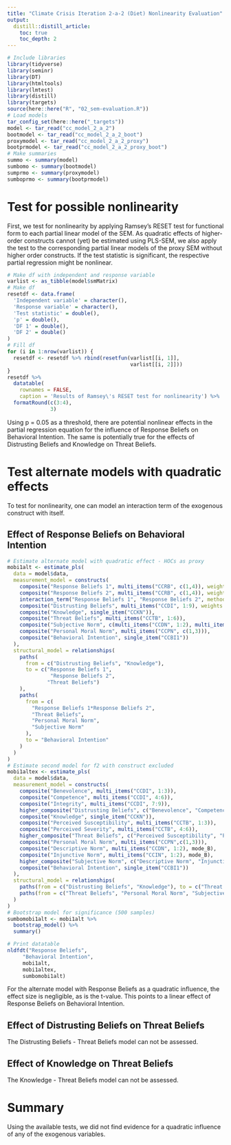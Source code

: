 ```yaml
---
title: "Climate Crisis Iteration 2-a-2 (Diet) Nonlinearity Evaluation"
output:
  distill::distill_article:
    toc: true
    toc_depth: 2
---
```


```r
# Include libraries
library(tidyverse)
library(seminr)
library(DT)
library(htmltools)
library(lmtest)
library(distill)
library(targets)
source(here::here("R", "02_sem-evaluation.R"))
# Load models
tar_config_set(here::here("_targets"))
model <- tar_read("cc_model_2_a_2")
bootmodel <- tar_read("cc_model_2_a_2_boot")
proxymodel <- tar_read("cc_model_2_a_2_proxy")
bootprmodel <- tar_read("cc_model_2_a_2_proxy_boot")
# Make summaries
summo <- summary(model)
sumbomo <- summary(bootmodel)
sumprmo <- summary(proxymodel)
sumboprmo <- summary(bootprmodel)
```

# Test for possible nonlinearity

First, we test for nonlinearity by applying Ramsey's RESET test for functional form to each partial linear model of the SEM.
As quadratic effects of higher-order constructs cannot (yet) be estimated using PLS-SEM, we also apply the test to the corresponding partial linear models of the proxy SEM without higher order constructs.
If the test statistic is significant, the respective partial regression might be nonlinear.

```r
# Make df with independent and response variable
varlist <- as_tibble(model$smMatrix)
# Make df
resetdf <- data.frame(
  'Independent variable' = character(),
  'Response variable' = character(),
  'Test statistic' = double(),
  'p' = double(),
  'DF 1' = double(),
  'DF 2' = double()
)
# Fill df
for (i in 1:nrow(varlist)) {
  resetdf <- resetdf %>% rbind(resetfun(varlist[[i, 1]],
                                        varlist[[i, 2]]))
}
resetdf %>%
  datatable(
    rownames = FALSE,
    caption = 'Results of Ramsey\'s RESET test for nonlinearity') %>%
  formatRound(c(3:4),
              3)
```
Using p = 0.05 as a threshold, there are potential nonlinear effects in the partial regression equation for the influence of Response Beliefs on Behavioral Intention.
The same is potentially true for the effects of Distrusting Beliefs and Knowledge on Threat Beliefs.

# Test alternate models with quadratic effects
To test for nonlinearity, one can model an interaction term of the exogenous construct with itself.

## Effect of Response Beliefs on Behavioral Intention
```r
# Estimate alternate model with quadratic effect - HOCs as proxy
mobi1alt <- estimate_pls(
  data = model$data,
  measurement_model = constructs(
    composite("Response Beliefs 1", multi_items("CCRB", c(1,4)), weights = mode_B),
    composite("Response Beliefs 2", multi_items("CCRB", c(1,4)), weights = mode_B),
    interaction_term("Response Beliefs 1", "Response Beliefs 2", method = two_stage),
    composite("Distrusting Beliefs", multi_items("CCDI", 1:9), weights = mode_B),
    composite("Knowledge", single_item("CCKN")),
    composite("Threat Beliefs", multi_items("CCTB", 1:6)),
    composite("Subjective Norm", c(multi_items("CCDN", 1:2), multi_items("CCIN",1:2))),
    composite("Personal Moral Norm", multi_items("CCPN", c(1,3))),
    composite("Behavioral Intention", single_item("CCBI1"))
  ),
  structural_model = relationships(
    paths(
      from = c("Distrusting Beliefs", "Knowledge"),
      to = c("Response Beliefs 1",
              "Response Beliefs 2", 
             "Threat Beliefs")
    ),
    paths(
      from = c(
        "Response Beliefs 1*Response Beliefs 2",
        "Threat Beliefs",
        "Personal Moral Norm",
        "Subjective Norm"
      ),
      to = "Behavioral Intention"
    )
  )
)
# Estimate second model for f2 with construct excluded
mobi1altex <- estimate_pls(
  data = model$data,
  measurement_model = constructs(
    composite("Benevolence", multi_items("CCDI", 1:3)),
    composite("Competence", multi_items("CCDI", 4:6)),
    composite("Integrity", multi_items("CCDI", 7:9)),
    higher_composite("Distrusting Beliefs", c("Benevolence", "Competence", "Integrity"), weights = mode_B),
    composite("Knowledge", single_item("CCKN")),
    composite("Perceived Susceptibility", multi_items("CCTB", 1:3)),
    composite("Perceived Severity", multi_items("CCTB", 4:6)),
    higher_composite("Threat Beliefs", c("Perceived Susceptibility", "Perceived Severity"), weights = mode_B),
    composite("Personal Moral Norm", multi_items("CCPN",c(1,3))),
    composite("Descriptive Norm", multi_items("CCDN", 1:2), mode_B),
    composite("Injunctive Norm", multi_items("CCIN", 1:2), mode_B),
    higher_composite("Subjective Norm", c("Descriptive Norm", "Injunctive Norm"), weights = mode_B),
    composite("Behavioral Intention", single_item("CCBI1"))
  ),
  structural_model = relationships(
    paths(from = c("Distrusting Beliefs", "Knowledge"), to = c("Threat Beliefs")),
    paths(from = c("Threat Beliefs", "Personal Moral Norm", "Subjective Norm"), to = "Behavioral Intention")
  )
)
# Bootstrap model for significance (500 samples)
sumbomobi1alt <- mobi1alt %>%
  bootstrap_model() %>%
  summary()
```
```r
# Print datatable
nldfdt("Response Beliefs",
     "Behavioral Intention",
     mobi1alt,
     mobi1altex,
     sumbomobi1alt)
```

For the alternate model with Response Beliefs as a quadratic influence, the effect size is negligible, as is the t-value.
This points to a linear effect of Response Beliefs on Behavioral Intention.

## Effect of Distrusting Beliefs on Threat Beliefs

<!-- ```{r tb1 alt nonlinear estimate, echo = F, include = F} -->
<!-- # Estimate alternate model with quadratic effect - HOCs as proxy -->
<!-- # motb1alt <- estimate_pls( -->
<!-- #   data = model$data, -->
<!-- #   measurement_model = constructs( -->
<!-- #     composite("Response Beliefs", multi_items("CCRB", c(1,4)), weights = mode_B), -->
<!-- #     composite("Distrusting Beliefs 1", multi_items("CCDI", 1:9), weights = mode_B), -->
<!-- #     composite("Distrusting Beliefs 2", multi_items("CCDI", 1:9), weights = mode_B), -->
<!-- #     interaction_term("Distrusting Beliefs 1", "Distrusting Beliefs 2", method = two_stage), -->
<!-- #     composite("Knowledge", single_item("CCKN")), -->
<!-- #     composite("Threat Beliefs", multi_items("CCTB", 1:6)), -->
<!-- #     composite("Subjective Norm", c(multi_items("CCDN", 1:2), multi_items("CCIN",1:2))), -->
<!-- #     composite("Personal Moral Norm", multi_items("CCPN", c(1,3))), -->
<!-- #     composite("Behavioral Intention", single_item("CCBI1")) -->
<!-- #   ), -->
<!-- #   structural_model = relationships( -->
<!-- #     paths( -->
<!-- #       from = c("Distrusting Beliefs 1", "Knowledge"), -->
<!-- #       to = c("Response Beliefs")), -->
<!-- #     paths( -->
<!-- #        from = c("Distrusting Beliefs 1*Distrusting Beliefs 2", "Knowledge"), -->
<!-- #       to = c("Response Beliefs", -->
<!-- #              "Threat Beliefs") -->
<!-- #  -->
<!-- #     ), -->
<!-- #     paths( -->
<!-- #       from = c( -->
<!-- #         "Response Beliefs", -->
<!-- #         "Threat Beliefs", -->
<!-- #         "Personal Moral Norm", -->
<!-- #         "Subjective Norm" -->
<!-- #       ), -->
<!-- #       to = "Behavioral Intention" -->
<!-- #     ) -->
<!-- #   ) -->
<!-- # ) -->
<!-- # Again, two-stage, though correct, does not work -> use ort and pi -->
<!-- motb1altort <- estimate_pls( -->
<!--   as.data.frame(model$data), -->
<!--   measurement_model = constructs( -->
<!--     composite("Response Beliefs", multi_items("CCRB", c(1,4)), weights = mode_B), -->
<!--     composite("DistrustingBeliefs1", multi_items("CODI", 1:9), weights = mode_B), -->
<!--     composite("DistrustingBeliefs2", multi_items("CODI", 1:9), weights = mode_B), -->
<!--     interaction_term("DistrustingBeliefs1", "DistrustingBeliefs2", method = orthogonal), -->
<!--     composite("Knowledge", single_item("COKN")), -->
<!--     composite("Threat Beliefs", multi_items("CCTB", 1:6)), -->
<!--     composite("Personal Moral Norm", multi_items("COPN", c(1,3))), -->
<!--     composite("Subjective Norm", c(multi_items("CCDN", 1:2), multi_items("CCIN",1:2))), -->
<!--     composite("Behavioral Intention", multi_items("COBI", 1:3), mode_B) -->
<!--     ), -->
<!--   structural_model = relationships( -->
<!--     paths(from = c("DistrustingBeliefs1*DistrustingBeliefs2", "Knowledge"), to = c("Threat Beliefs")), -->
<!--     paths(from = c("DistrustingBeliefs1", "Knowledge"), to = c("Response Beliefs")), -->
<!--     paths(from = c("Response Beliefs", "Threat Beliefs", "Personal Moral Norm", "Subjective Norm"), to = "Behavioral Intention") -->
<!--   ) -->
<!-- ) -->
<!-- motb1altpi <- estimate_pls( -->
<!--   as.data.frame(model$data), -->
<!--   measurement_model = constructs( -->
<!--     composite("Perceived Self-Efficacy", single_item("CORB10")), -->
<!--     composite("Perceived Response Efficacy", multi_items("CORB", 4:6), mode_B), -->
<!--     composite("Perceived Response Costs", multi_items("CORB", 7:9), mode_B), -->
<!--     higher_composite("Response Beliefs", c("Perceived Self-Efficacy", "Perceived Response Efficacy", "Perceived Response Costs"), weights =  mode_B), -->
<!--     composite("Distrusting Beliefs 1", multi_items("CODI", 1:9), weights = mode_B), -->
<!--     composite("Distrusting Beliefs 2", multi_items("CODI", 1:9), weights = mode_B), -->
<!--     interaction_term("Distrusting Beliefs 1", "Distrusting Beliefs 2", method = product_indicator), -->
<!--     composite("Knowledge", single_item("COKN")), -->
<!--     composite("Perceived Susceptibility", multi_items("COTB", 1:3)), -->
<!--     composite("Perceived Severity", multi_items("COTB", 4:6)), -->
<!--     higher_composite("Threat Beliefs", c("Perceived Susceptibility", "Perceived Severity"), weights = mode_B), -->
<!--     composite("Personal Moral Norm", multi_items("COPN", c(1,3))), -->
<!--     composite("Descriptive Norm", multi_items("CODN", 1:2), mode_B), -->
<!--     composite("Injunctive Norm", multi_items("COIN", 1:2), mode_B), -->
<!--     higher_composite("Subjective Norm", c("Descriptive Norm", "Injunctive Norm"), weights = mode_B), -->
<!--     composite("Behavioral Intention", multi_items("COBI", 1:3), mode_B) -->
<!--   ), -->
<!--   structural_model = relationships( -->
<!--     paths(from = c("Distrusting Beliefs 1*Distrusting Beliefs 2", "Knowledge"), to = c("Threat Beliefs")), -->
<!--     paths(from = c("Distrusting Beliefs 1", "Knowledge"), to = c("Response Beliefs")), -->
<!--     paths(from = c("Response Beliefs", "Threat Beliefs", "Personal Moral Norm", "Subjective Norm"), to = "Behavioral Intention") -->
<!--   ) -->
<!-- ) -->
<!-- # Estimate second model for f2 with construct excluded -->
<!-- motb1altex <- estimate_pls( -->
<!--   data = model$data, -->
<!--   measurement_model = constructs( -->
<!--     composite("Perceived Self-Efficacy", single_item("CORB10")), -->
<!--     composite("Perceived Response Efficacy", multi_items("CORB", 4:6), mode_B), -->
<!--     composite("Perceived Response Costs", multi_items("CORB", 7:9), mode_B), -->
<!--     higher_composite("Response Beliefs", c("Perceived Self-Efficacy", "Perceived Response Efficacy", "Perceived Response Costs"), weights =  mode_B), -->
<!--     composite("Perceived Susceptibility", multi_items("COTB", 1:3)), -->
<!--     composite("Perceived Severity", multi_items("COTB", 4:6)), -->
<!--     higher_composite("Threat Beliefs", c("Perceived Susceptibility", "Perceived Severity"), weights = mode_B), -->
<!--     composite("Knowledge", single_item("COKN")), -->
<!--     composite("Personal Moral Norm", multi_items("COPN", c(1,3))), -->
<!--     composite("Descriptive Norm", multi_items("CODN", 1:2), mode_B), -->
<!--     composite("Injunctive Norm", multi_items("COIN", 1:2), mode_B), -->
<!--     higher_composite("Subjective Norm", c("Descriptive Norm", "Injunctive Norm"), weights = mode_B), -->
<!--     composite("Behavioral Intention", multi_items("COBI", 1:3), mode_B) -->
<!--   ), -->
<!--   structural_model = relationships( -->
<!--     paths(from = c("Knowledge"), to = c("Response Beliefs", "Threat Beliefs")), -->
<!--     paths(from = c("Response Beliefs", "Threat Beliefs", "Personal Moral Norm", "Subjective Norm"), to = "Behavioral Intention") -->
<!--   ) -->
<!-- ) -->
<!-- # Bootstrap model for significance (500 samples) -->
<!-- bomotb1altort <- bootstrap_model(motb1altort) -->
<!-- sumbomotb1altort <- summary(bomotb1altort) -->
<!-- bomotb1altpi <- bootstrap_model(motb1altpi) -->
<!-- sumbomotb1altpi <- summary(bomotb1altpi) -->
<!-- ``` -->
<!-- ```{r tb1 results, echo = F} -->
<!-- # Assess impact using f² and significance -->
<!-- tb1ort <- nldf("Distrusting Beliefs", -->
<!--               "Threat Beliefs", -->
<!--               motb1altort, -->
<!--               motb1altex, -->
<!--               sumbomotb1altort) -->
<!-- tb1ort[3,3] <- "Quadratic Orthogonal" -->
<!-- tb1pia <- nldf("Distrusting Beliefs", -->
<!--               "Threat Beliefs", -->
<!--               motb1altpi, -->
<!--               motb1altex, -->
<!--               sumbomotb1altpi) -->
<!-- tb1pia[3,3] <- "Quadratic Product-Indicator" -->
<!-- tb1ort %>% -->
<!--   union( -->
<!--   tb1pia -->
<!-- ) %>% -->
<!--   datatable(rownames = FALSE, -->
<!--                      caption = "Comparative effects of Distrusting Beliefs on Threat Beliefs") %>% -->
<!--     formatRound(c(4:5), -->
<!--                digits = 3) -->
<!-- ``` -->

The Distrusting Beliefs - Threat Beliefs model can not be assessed.

## Effect of Knowledge on Threat Beliefs

<!-- # ```{r tb2 alt nonlinear estimate, echo = F, include = F} -->
<!-- # # Estimate alternate model with quadratic effect - HOCs as proxy -->
<!-- # motb2alt <- estimate_pls( -->
<!-- #   data = model$data, -->
<!-- #   measurement_model = constructs( -->
<!-- #     composite("Response Beliefs", multi_items("CCRB", c(1,4)), weights = mode_B), -->
<!-- #     composite("Distrusting Beliefs", multi_items("CCDI", 1:9), weights = mode_B), -->
<!-- #     composite("Knowledge1", single_item("CCKN")), -->
<!-- #     composite("Knowledge2", single_item("CCKN")), -->
<!-- #     interaction_term("Knowledge1", "Knowledge2", method = orthogonal), -->
<!-- #     composite("Threat Beliefs", multi_items("CCTB", 1:6)), -->
<!-- #     composite("Subjective Norm", c(multi_items("CCDN", 1:2), multi_items("CCIN",1:2))), -->
<!-- #     composite("Personal Moral Norm", multi_items("CCPN", c(1,3))), -->
<!-- #     composite("Behavioral Intention", single_item("CCBI1")) -->
<!-- #   ), -->
<!-- #   structural_model = relationships( -->
<!-- #     paths( -->
<!-- #       from = c("Distrusting Beliefs", "Knowledge1"), -->
<!-- #       to = c("Response Beliefs")), -->
<!-- #     paths( -->
<!-- #        from = c("Distrusting Beliefs", "Knowledge1*Knowledge2"), -->
<!-- #       to = c("Response Beliefs", -->
<!-- #              "Threat Beliefs") -->
<!-- #  -->
<!-- #     ), -->
<!-- #     paths( -->
<!-- #       from = c( -->
<!-- #         "Response Beliefs", -->
<!-- #         "Threat Beliefs", -->
<!-- #         "Personal Moral Norm", -->
<!-- #         "Subjective Norm" -->
<!-- #       ), -->
<!-- #       to = "Behavioral Intention" -->
<!-- #     ) -->
<!-- #   ) -->
<!-- # ) -->
<!-- # # Estimate second model for f2 with construct excluded -->
<!-- # motb2altex <- estimate_pls( -->
<!-- #   data = model$data, -->
<!-- #   measurement_model = constructs( -->
<!-- #     composite("Perceived Self-Efficacy", single_item("CORB10")), -->
<!-- #     composite("Perceived Response Efficacy", multi_items("CORB", 4:6), mode_B), -->
<!-- #     composite("Perceived Response Costs", multi_items("CORB", 7:9), mode_B), -->
<!-- #     higher_composite("Response Beliefs", c("Perceived Self-Efficacy", "Perceived Response Efficacy", "Perceived Response Costs"), weights =  mode_B), -->
<!-- #     composite("Perceived Susceptibility", multi_items("COTB", 1:3)), -->
<!-- #     composite("Perceived Severity", multi_items("COTB", 4:6)), -->
<!-- #     higher_composite("Threat Beliefs", c("Perceived Susceptibility", "Perceived Severity"), weights = mode_B), -->
<!-- #     composite("Benevolence", multi_items("CODI", 1:3)), -->
<!-- #     composite("Competence", multi_items("CODI", 4:6)), -->
<!-- #     composite("Integrity", multi_items("CODI", 7:9)), -->
<!-- #     higher_composite("Distrusting Beliefs", c("Benevolence", "Competence", "Integrity"), weights = mode_B), -->
<!-- #     composite("Personal Moral Norm", multi_items("COPN", c(1,3))), -->
<!-- #     composite("Descriptive Norm", multi_items("CODN", 1:2), mode_B), -->
<!-- #     composite("Injunctive Norm", multi_items("COIN", 1:2), mode_B), -->
<!-- #     higher_composite("Subjective Norm", c("Descriptive Norm", "Injunctive Norm"), weights = mode_B), -->
<!-- #     composite("Behavioral Intention", multi_items("COBI", 1:3), mode_B) -->
<!-- #   ), -->
<!-- #   structural_model = relationships( -->
<!-- #     paths(from = c("Distrusting Beliefs"), to = c("Response Beliefs", "Threat Beliefs")), -->
<!-- #     paths(from = c("Response Beliefs", "Threat Beliefs", "Personal Moral Norm", "Subjective Norm"), to = "Behavioral Intention") -->
<!-- #   ) -->
<!-- # ) -->
<!-- # # Bootstrap model for significance (500 samples) -->
<!-- # bomotb2alt <- bootstrap_model(motb2alt) -->
<!-- # sumbomotb2alt <- summary(bomotb2alt) -->
<!-- # ``` -->
<!-- # ```{r tb2 alt results, echo=FALSE} -->
<!-- # # Assess impact using f² and significance -->
<!-- # nldfdt("Knowledge", -->
<!-- #      "Threat Beliefs", -->
<!-- #      motb2alt, -->
<!-- #      motb2altex, -->
<!-- #      sumbomotb2alt) -->
<!-- # ``` -->

The Knowledge - Threat Beliefs model can not be assessed.

# Summary
Using the available tests, we did not find evidence for a quadratic influence of any of the exogenous variables.
